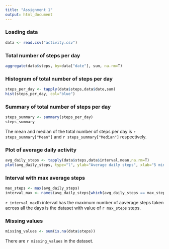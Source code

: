---
title: "Assignment 1"
output: html_document
---

### Loading data
```{r echo=TRUE}
data <- read.csv("activity.csv")
```


### Total number of steps per day
```{r echo=TRUE}
aggregate(data$steps, by=data["date"], sum, na.rm=T)
```


### Histogram of total number of steps per day
```{r echo=TRUE}
steps_per_day <- tapply(data$steps,data$date,sum)
hist(steps_per_day, col="blue")
```


### Summary of total number of steps per day
```{r}
steps_summary <- summary(steps_per_day)
steps_summary
```


The mean and median of the total number of steps per day is `r steps_summary["Mean"]` and `r steps_summary["Median"]` respectively.


### Plot of average daily activity
```{r echo=TRUE}
avg_daily_steps <- tapply(data$steps,data$interval,mean,na.rm=T)
plot(avg_daily_steps, type="l", ylab="Average daily steps", xlab="5 minute interval", main="Average daily activity pattern")
```


### Interval with max average steps
```{r echo=TRUE}
max_steps <- max(avg_daily_steps)
interval_max <- names(avg_daily_steps[which(avg_daily_steps == max_steps)])

```

`r interval_max`th interval has the maximum number of aaverage steps taken across all the days is the dataset with value of `r max_steps` steps.


### Missing values
```{r echo=TRUE}
missing_values <- sum(is.na(data$steps))
```

There are `r missing_values` in the dataset.
